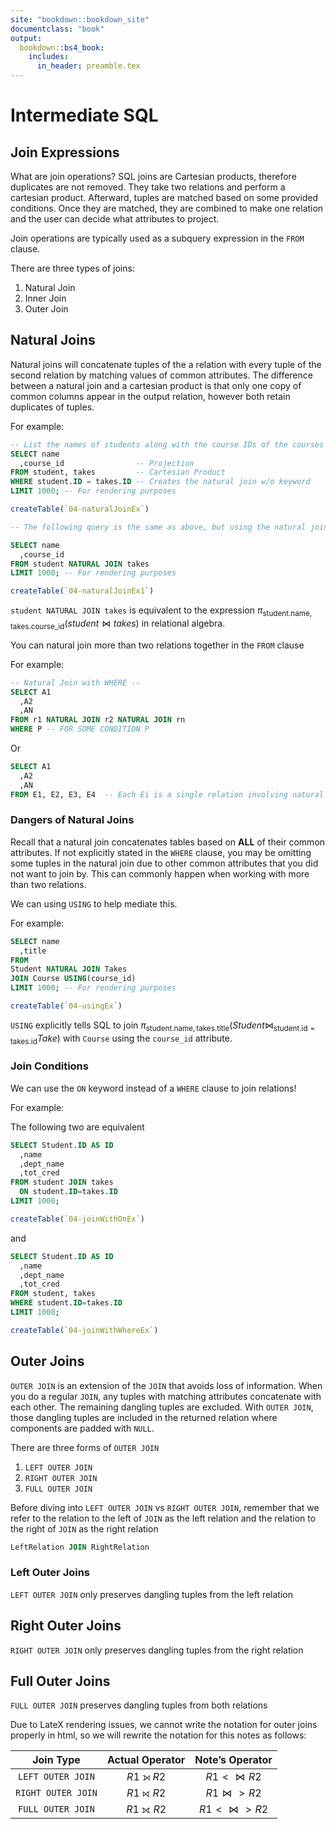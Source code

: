 ```yaml
---
site: "bookdown::bookdown_site"
documentclass: "book"
output:
  bookdown::bs4_book:
    includes:
      in_header: preamble.tex
---
```



# Intermediate SQL

## Join Expressions
What are join operations?  SQL joins are Cartesian products, therefore duplicates are not removed.  They take two relations and perform a cartesian product.  Afterward, tuples are matched based on some provided conditions.  Once they are matched, they are combined to make one relation and the user can decide what attributes to project.

Join operations are typically used as a subquery expression in the `FROM` clause.

There are three types of joins:

1. Natural Join
2. Inner Join
3. Outer Join

## Natural Joins
Natural joins will concatenate tuples of the a relation with every tuple of the second relation by matching values of common attributes.  The difference between a natural join and a cartesian product is that only one copy of common columns appear in the output relation, however both retain duplicates of tuples.

For example:
```sql
-- List the names of students along with the course IDs of the courses they taught --
SELECT name
  ,course_id                -- Projection
FROM student, takes         -- Cartesian Product
WHERE student.ID = takes.ID -- Creates the natural join w/o keyword
LIMIT 1000; -- For rendering purposes
```
```r
createTable(`04-naturalJoinEx`)
```


```sql
-- The following query is the same as above, but using the natural join keyword -- 

SELECT name
  ,course_id
FROM student NATURAL JOIN takes
LIMIT 1000; -- For rendering purposes
```
```r
createTable(`04-naturalJoinEx1`)
```

`student NATURAL JOIN takes` is equivalent to the expression $\pi_{\text{student.name}, \text{takes.course_id}}{(student \bowtie takes)}$ in relational algebra.

You can natural join more than two relations together in the `FROM` clause

For example:
```sql
-- Natural Join with WHERE --
SELECT A1
  ,A2
  ,AN
FROM r1 NATURAL JOIN r2 NATURAL JOIN rn
WHERE P -- FOR SOME CONDITION P
```

Or

```sql
SELECT A1
  ,A2
  ,AN
FROM E1, E2, E3, E4  -- Each Ei is a single relation involving natural joins
```

### Dangers of Natural Joins
Recall that a natural join concatenates tables based on __ALL__ of their common attributes.  If not explicitly stated in the `WHERE` clause, you may be omitting some tuples in the natural join due to other common attributes that you did not want to join by.  This can commonly happen when working with more than two relations.

We can using `USING` to help mediate this.

For example:
```sql
SELECT name
  ,title
FROM
Student NATURAL JOIN Takes
JOIN Course USING(course_id)
LIMIT 1000; -- For rendering purposes
```
```r
createTable(`04-usingEx`)
```
`USING` explicitly tells SQL to join $\pi_{\text{student.name},\text{takes.title}}(Student \bowtie_{\text{student.id}=\text{takes.id}} Take)$ with `Course` using the `course_id` attribute.

### Join Conditions
We can use the `ON` keyword instead of a `WHERE` clause to join relations!

For example:

The following two are equivalent

```sql
SELECT Student.ID AS ID
  ,name
  ,dept_name
  ,tot_cred
FROM student JOIN takes
  ON student.ID=takes.ID
LIMIT 1000;
```
```r
createTable(`04-joinWithOnEx`)
```

and 

```sql
SELECT Student.ID AS ID
  ,name
  ,dept_name
  ,tot_cred
FROM student, takes
WHERE student.ID=takes.ID
LIMIT 1000;
```
```r
createTable(`04-joinWithWhereEx`)
```

## Outer Joins
`OUTER JOIN` is an extension of the `JOIN` that avoids loss of information.  When you do a regular `JOIN`, any tuples with matching attributes concatenate with each other.  The remaining dangling tuples are excluded.  With `OUTER JOIN`, those dangling tuples are included in the returned relation where components are padded with `NULL`.

There are three forms of `OUTER JOIN`

1. `LEFT OUTER JOIN`
2. `RIGHT OUTER JOIN`
3. `FULL OUTER JOIN`

Before diving into `LEFT OUTER JOIN` vs `RIGHT OUTER JOIN`, remember that we refer to the relation to the left of `JOIN` as the left relation and the relation to the right of `JOIN` as the right relation

```sql
LeftRelation JOIN RightRelation
```

### Left Outer Joins
`LEFT OUTER JOIN` only preserves dangling tuples from the left relation

## Right Outer Joins
`RIGHT OUTER JOIN` only preserves dangling tuples from the right relation

## Full Outer Joins
`FULL OUTER JOIN` preserves dangling tuples from both relations

Due to LateX rendering issues, we cannot write the notation for outer joins properly in html, so we will rewrite the notation for this notes as follows:

| Join Type | Actual Operator | Note's Operator |
|:---------:|:---------------:|:---------------:|
| `LEFT OUTER JOIN` | $R1$ ⟕ $R2$ | $R1 <\bowtie R2$ |
| `RIGHT OUTER JOIN` | $R1$ ⟖ $R2$ | $R1 \bowtie> R2$ |
| `FULL OUTER JOIN` | $R1$ ⟗ $R2$ | $R1  < \bowtie > R2$ |